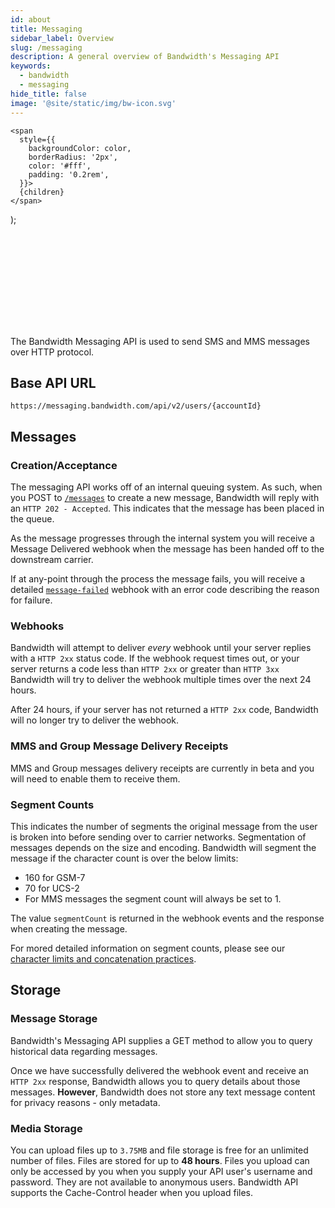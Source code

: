 ```yaml
---
id: about
title: Messaging
sidebar_label: Overview
slug: /messaging
description: A general overview of Bandwidth's Messaging API
keywords:
  - bandwidth
  - messaging
hide_title: false
image: '@site/static/img/bw-icon.svg'
---
```


    <span
      style={{
        backgroundColor: color,
        borderRadius: '2px',
        color: '#fff',
        padding: '0.2rem',
      }}>
      {children}
    </span>
  );


<Svg className='about-image'/> <br/>

The Bandwidth Messaging API is used to send SMS and MMS messages over HTTP protocol.

## Base API URL

`https://messaging.bandwidth.com/api/v2/users/{accountId}`

## Messages

### Creation/Acceptance

The messaging API works off of an internal queuing system.  As such, when you <Highlight color="#079CEE">POST</Highlight> to [`/messages`](/apis/messaging#operation/CreateMessage) to create a new message, Bandwidth will reply with an `HTTP 202 - Accepted`.  This indicates that the message has been placed in the queue.

As the message progresses through the internal system you will receive a Message Delivered webhook when the message has been handed off to the downstream carrier.

If at any-point through the process the message fails, you will receive a detailed [`message-failed`](/docs/messaging/webhooks#message-failed) webhook with an error code describing the reason for failure.

### Webhooks

Bandwidth will attempt to deliver _every_ webhook until your server replies with a `HTTP 2xx` status code.  If the webhook request times out, or your server returns a code less than `HTTP 2xx` or greater than `HTTP 3xx` Bandwidth will try to deliver the webhook multiple times over the next 24 hours.

After 24 hours, if your server has not returned a `HTTP 2xx` code, Bandwidth will no longer try to deliver the webhook.

### MMS and Group Message Delivery Receipts

MMS and Group messages delivery receipts are currently in beta and you will need to enable them to receive them.

### Segment Counts

This indicates the number of segments the original message from the user is broken into before sending over to carrier networks. Segmentation of messages depends on the size and encoding. Bandwidth will segment the message if the character count is over the below limits:

* 160 for GSM-7
* 70 for UCS-2
* For MMS messages the segment count will always be set to 1.

The value `segmentCount` is returned in the webhook events and the response when creating the message.

For mored detailed information on segment counts, please see our [character limits and concatenation practices](https://support.bandwidth.com/hc/en-us/articles/360010235373-What-Are-Bandwidth-s-SMS-Character-Limits-Concatenation-Practices-).

## Storage

### Message Storage

Bandwidth's Messaging API supplies a GET method to allow you to query historical data regarding messages.

Once we have successfully delivered the webhook event and receive an `HTTP 2xx` response, Bandwidth allows you to query details about those messages. **However**, Bandwidth does not store any text message content for privacy reasons - only metadata.

### Media Storage

You can upload files up to `3.75MB` and file storage is free for an unlimited number of files. Files are stored for up to **48 hours**. Files you upload can only be accessed by you when you supply your API user's username and password. They are not available to anonymous users. Bandwidth API supports the Cache-Control header when you upload files.
